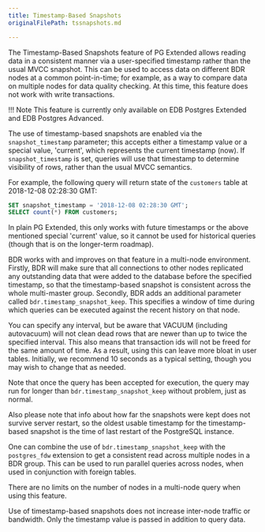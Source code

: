 ```yaml
---
title: Timestamp-Based Snapshots
originalFilePath: tssnapshots.md

---
```


The Timestamp-Based Snapshots feature of PG Extended allows reading data in
a consistent manner via a user-specified timestamp rather than the usual
MVCC snapshot. This can be used to access data on different BDR nodes
at a common point-in-time; for example, as a way to compare data on
multiple nodes for data quality checking. At this time, this feature does
not work with write transactions.

!!! Note
    This feature is currently only available on EDB Postgres Extended and
    EDB Postgres Advanced.

The use of timestamp-based snapshots are enabled via the `snapshot_timestamp`
parameter; this accepts either a timestamp value or
a special value, 'current', which represents the current timestamp (now). If
`snapshot_timestamp` is set, queries will use that timestamp to determine
visibility of rows, rather than the usual MVCC semantics.

For example, the following query will return state of the `customers` table at
2018-12-08 02:28:30 GMT:

```sql
SET snapshot_timestamp = '2018-12-08 02:28:30 GMT';
SELECT count(*) FROM customers;
```

In plain PG Extended, this only works with future timestamps or the above
mentioned special 'current' value, so it cannot be used for historical queries 
(though that is on the longer-term roadmap).

BDR works with and improves on that feature in a multi-node environment. Firstly,
BDR will make sure that all connections to other nodes replicated any
outstanding data that were added to the database before the specified
timestamp, so that the timestamp-based snapshot is consistent across the whole
multi-master group. Secondly, BDR adds an additional parameter called
`bdr.timestamp_snapshot_keep`. This specifies a window of time during which
queries can be executed against the recent history on that node.

You can specify any interval, but be aware that VACUUM (including autovacuum)
will not clean dead rows that are newer than up to twice the specified
interval. This also means that transaction ids will not be freed for the same
amount of time. As a result, using this can leave more bloat in user tables.
Initially, we recommend 10 seconds as a typical setting, though you may wish
to change that as needed.

Note that once the query has been accepted for execution, the query may run
for longer than `bdr.timestamp_snapshot_keep` without problem, just as normal.

Also please note that info about how far the snapshots were kept does not
survive server restart, so the oldest usable timestamp for the timestamp-based
snapshot is the time of last restart of the PostgreSQL instance.

One can combine the use of `bdr.timestamp_snapshot_keep` with the
`postgres_fdw` extension to get a consistent read across multiple nodes in a
BDR group. This can be used to run parallel queries across nodes, when used in
conjunction with foreign tables.

There are no limits on the number of nodes in a multi-node query when using this
feature.

Use of timestamp-based snapshots does not increase inter-node traffic or
bandwidth. Only the timestamp value is passed in addition to query data.
